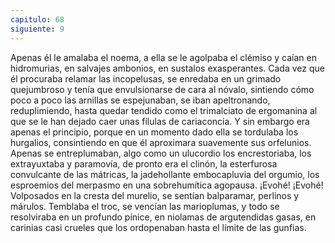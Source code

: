 ```yaml
---
capitulo: 68
siguiente: 9
---
```


Apenas él le amalaba el noema, a ella se le agolpaba el clémiso y caían en
hidromurias, en salvajes ambonios, en sustalos exasperantes. Cada vez que él
procuraba relamar las incopelusas, se enredaba en un grimado quejumbroso y
tenía que envulsionarse de cara al nóvalo, sintiendo cómo poco a poco las
arnillas se espejunaban, se iban apeltronando, reduplimiendo, hasta quedar
tendido como el trimalciato de ergomanina al que se le han dejado caer unas
fílulas de cariaconcia. Y sin embargo era apenas el principio, porque en un
momento dado ella se tordulaba los hurgalios, consintiendo en que él
aproximara suavemente sus orfelunios. Apenas se entreplumaban, algo como un
ulucordio los encrestoriaba, los extrayuxtaba y paramovía, de pronto era el
clinón, la esterfurosa convulcante de las mátricas, la jadehollante embocapluvia
del orgumio, los esproemios del merpasmo en una sobrehumítica agopausa.
¡Evohé! ¡Evohé! Volposados en la cresta del murelio, se sentían balparamar,
perlinos y márulos. Temblaba el troc, se vencían las marioplumas, y todo se
resolviraba en un profundo pínice, en niolamas de argutendidas gasas, en
carinias casi crueles que los ordopenaban hasta el límite de las gunfias.
